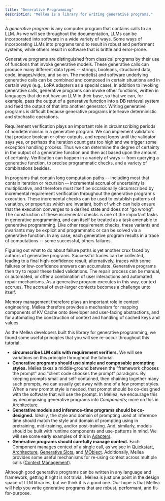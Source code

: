 ```yaml
---
title: "Generative Programming"
description: "Mellea is a library for writing generative programs."
---
```


A _generative program_ is any computer program that contains calls to an LLM. As we will see throughout the documentation, LLMs can be incorporated into software in a wide variety of ways. Some ways of incorporating LLMs into programs tend to result in robust and performant systems, while others result in software that is brittle and error-prone.

Generative programs are distinguished from classical programs by their use of functions that invoke generative models. These generative calls can produce many different data types -- strings, booleans, structured data, code, images/video, and so on. The model(s) and software underlying generative calls can be combined and composed in certain situations and in certain ways (e.g., LoRA adapters as a special case). In addition to invoking generative calls, generative programs can invoke other functions, written in languages that do not have an LLM in their base, so that we can, for example, pass the output of a generative function into a DB retrieval system and feed the output of that into another generator. Writing generative programs is difficult because generative programs interleave deterministic and stochastic operations.

Requirement verification plays an important role in circumscribing periods of nondeterminism in a generative program. We can implement validators that produce boolean or other outputs, and repeat loops until the validator says yes, or perhaps the iteration count gets too high and we trigger some exception handling process. Thus we can determine the degree of certainty in the output of a generative function and then act based upon the amount of certainty. Verification can happen in a variety of ways -- from querying a generative function, to precise programmatic checks, and a variety of combinations besides.

In programs that contain long computation paths -- including most that contain iteration or recursion -- incremental accrual of uncertainty is multiplicative, and therefore must itself be occasionally circumscribed by incremental requirement verification throughout the generative program's execution. These incremental checks can be used to establish patterns of variation, or properties which are invariant, both of which can help ensure that the execution converges to a desired state and does not "go wrong". The construction of these incremental checks is one of the important tasks in generative programming, and can itself be treated as a task amenable to generative programming. Like other requirement checks, these variants and invariants may be explicit and programmatic or can be solved via a generative function. In any case, each generative program results in a trace of computations -- some successful, others failures.

Figuring out what to do about failure paths is yet another crux faced by authors of generative programs. Successful traces can be collected, leading to a final high-confidence result; alternatively, traces with some failures or low-confidence answers can accumulate. Generative programs then try to repair these failed validations. The repair process can be manual, or automated, or offer a combination of user interactions and automated repair mechanisms. As a generative program executes in this way, context accrues. The accrual of ever-larger contexts becomes a challenge unto itself.

Memory management therefore plays an important role in context engineering. Mellea therefore provides a mechanism for mapping components of KV Cache onto developer and user-facing abstractions, and for automating the construction of context and handling of cached keys and values.

As the Mellea developers built this library for generative programming, we found some useful principles that you will see re-occur throughout this tutorial:

- **circumscribe LLM calls with requirement verifiers.** We will see variations on this principle throughout the tutorial.
- **Generative programs should use simple and composable prompting styles.** Mellea takes a middle-ground between the "framework chooses the prompt" and "client code chooses the prompt" paradigms. By keeping prompts small and self-contained, then chaining together many such prompts, we can usually get away with one of a few prompt styles. When a new prompt style is needed, that prompt should be co-designed with the software that will use the prompt. In Mellea, we encourage this by decomposing generative programs into _Components_; more on this in [Architecture](/overview/architecture).
- **Generative models and inference-time programs should be co-designed.** Ideally, the style and domain of prompting used at inference time should match the style and domain of prompting using in pretraining, mid-training, and/or post-training. And, similarly, models should be built with runtime components and use-patterns in mind. We will see some early examples of this in [Adapters](/core-concept/adapters).
- **Generative programs should carefully manage context.** Each Component manages context of a single call, as we see in [Quickstart](/overview/quick-start), [Architecture](/overview/architecture), [Generative Slots](/core-concept/generative-slots), and [MObject](/core-concept/mobjects). Additionally, Mellea provides some useful mechanisms for re-using context across multiple calls ([Context Management](/core-concept/context-management)).

Although good generative programs can be written in any language and framework, getting it right is not trivial. Mellea is just one point in the design space of LLM libraries, but we think it is a good one. Our hope is that Mellea will help you write generative programs that are robust, performant, and fit-for-purpose.
